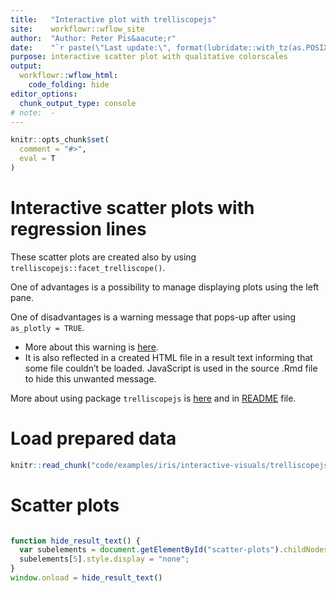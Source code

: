 ```yaml
---
title:   "Interactive plot with trelliscopejs"
site:    workflowr::wflow_site
author:  "Author: Peter Pis&aacute;r"
date:    "`r paste(\"Last update:\", format(lubridate::with_tz(as.POSIXct(Sys.time()) + 7200, tzone = \"GMT\"), \"%Y-%m-%d %H:%M GMT+2\"))`"
purpose: interactive scatter plot with qualitative colorscales
output:
  workflowr::wflow_html:
    code_folding: hide
editor_options:
  chunk_output_type: console
# note:  -
---
```


```r
knitr::opts_chunk$set(
  comment = "#>",
  eval = T
)
```


# Interactive scatter plots with regression lines
These scatter plots are created also by using `trelliscopejs::facet_trelliscope()`.

One of advantages is a possibility to manage displaying plots using the left pane.

One of disadvantages is a warning message that pops-up after using `as_plotly = TRUE`.

  - More about this warning is [here](https://github.com/hafen/trelliscopejs/issues/61).
  - It is also reflected in a created HTML file in a result text informing that some file
  couldn't be loaded. JavaScript is used in the source .Rmd file to hide this unwanted message.

More about using package `trelliscopejs` is [here](https://github.com/hafen/trelliscopejs) and
in [README](https://github.com/LearnUseZone/rpkgs/tree/master/code/workflowrsubdirs) file.


# Load prepared data
```r
knitr::read_chunk("code/examples/iris/interactive-visuals/trelliscopejs.R")
```


# Scatter plots
```r
```


```js
function hide_result_text() {
  var subelements = document.getElementById("scatter-plots").childNodes;
  subelements[5].style.display = "none";
}
window.onload = hide_result_text()
```

